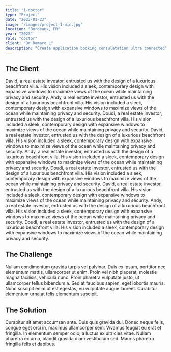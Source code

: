 ```yaml
---
title: "i-doctor"
type: "Project"
date: "2023-01-23"
image: "/images/project-1-min.jpg"
location: "Bordeaux, FR"
year: "2023"
role: "doctor"
client: "Dr Ramaro L"
description: "Create application booking consulatation ultra connected"
---
```


## The Client

David, a real estate investor, entrusted us with the design of a luxurious beachfront villa. His vision included a sleek, contemporary design with expansive windows to maximize views of the ocean while maintaining privacy and security.
Andy, a real estate investor, entrusted us with the design of a luxurious beachfront villa. His vision included a sleek, contemporary design with expansive windows to maximize views of the ocean while maintaining privacy and security.
Doudi, a real estate investor, entrusted us with the design of a luxurious beachfront villa. His vision included a sleek, contemporary design with expansive windows to maximize views of the ocean while maintaining privacy and security.
David, a real estate investor, entrusted us with the design of a luxurious beachfront villa. His vision included a sleek, contemporary design with expansive windows to maximize views of the ocean while maintaining privacy and security.
Andy, a real estate investor, entrusted us with the design of a luxurious beachfront villa. His vision included a sleek, contemporary design with expansive windows to maximize views of the ocean while maintaining privacy and security.
Doudi, a real estate investor, entrusted us with the design of a luxurious beachfront villa. His vision included a sleek, contemporary design with expansive windows to maximize views of the ocean while maintaining privacy and security.
David, a real estate investor, entrusted us with the design of a luxurious beachfront villa. His vision included a sleek, contemporary design with expansive windows to maximize views of the ocean while maintaining privacy and security.
Andy, a real estate investor, entrusted us with the design of a luxurious beachfront villa. His vision included a sleek, contemporary design with expansive windows to maximize views of the ocean while maintaining privacy and security.
Doudi, a real estate investor, entrusted us with the design of a luxurious beachfront villa. His vision included a sleek, contemporary design with expansive windows to maximize views of the ocean while maintaining privacy and security.

## The Challenge

Nullam condimentum gravida turpis vel pulvinar. Duis ex ipsum, porttitor nec elementum mattis, ullamcorper ut enim. Proin vel nibh placerat, molestie magna facilisis, vehicula nunc. Proin pharetra vulputate justo, ut ullamcorper tellus bibendum a. Sed at faucibus sapien, eget lobortis mauris. Nunc suscipit enim ut est egestas, eu vulputate augue laoreet. Curabitur elementum urna at felis elementum suscipit.

## The Solution

Curabitur sit amet accumsan ante. Duis quis gravida dui. Donec neque felis, congue eget orci in, maximus ullamcorper sem. Vivamus feugiat eu erat et fringilla. In elementum semper odio, a luctus ex ultricies vitae. Nullam pharetra ex urna, blandit gravida diam vestibulum sed. Mauris pharetra fringilla felis et dapibus.
